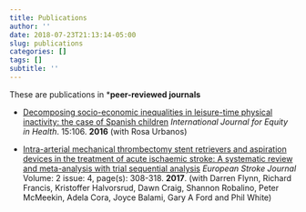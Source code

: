 ```yaml
---
title: Publications
author: ''
date: 2018-07-23T21:13:14-05:00
slug: publications
categories: []
tags: []
subtitle: ''
---
```

 These are publications in ***peer-reviewed journals**
 
 - [Decomposing socio-economic inequalities in leisure-time physical inactivity: the case of Spanish children](https://equityhealthj.biomedcentral.com/articles/10.1186/s12939-016-0394-9) _International Journal for Equity in Health_. 15:106. **2016** (with Rosa Urbanos)
 
 - [Intra-arterial mechanical thrombectomy stent retrievers and aspiration devices in the treatment of acute ischaemic stroke: A systematic review and meta-analysis with trial sequential analysis](http://journals.sagepub.com/doi/abs/10.1177/2396987317719362) _European Stroke Journal_ Volume: 2 issue: 4, page(s): 308-318. **2017**. (with Darren Flynn, Richard Francis, Kristoffer Halvorsrud, Dawn Craig, Shannon Robalino, Peter McMeekin, Adela Cora, Joyce Balami, Gary A Ford and Phil White)
 
 